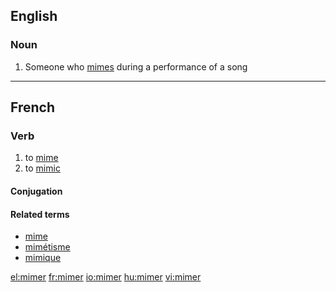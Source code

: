 ==English==

===Noun===
{{en-noun}}

# Someone who [[mime]]s during a performance of a song

----

==French==

===Verb===
{{fr-verb}}

# to [[mime]]
# to [[mimic]]

====Conjugation====
{{fr-conj-er|mim|avoir}}

====Related terms====
*[[mime#French|mime]]
*[[mimétisme]]
*[[mimique]]

[[el:mimer]]
[[fr:mimer]]
[[io:mimer]]
[[hu:mimer]]
[[vi:mimer]]